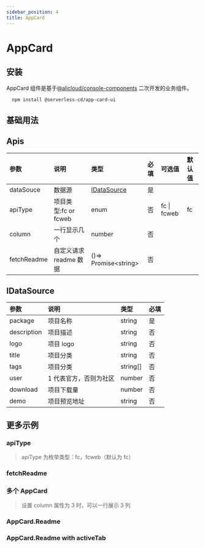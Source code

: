 ```yaml
---
sidebar_position: 4
title: AppCard
---
```



# AppCard

## 安装

AppCard 组件是基于[@alicloud/console-components](https://csr632.gitee.io/alibabacloud-console-components/guides/quick-start) 二次开发的业务组件。

```bash
  npm install @serverless-cd/app-card-ui
```

## 基础用法

<CodeBase codeSource={tmpl}>
  <AppCard />
</CodeBase>

## Apis

| 参数        | 说明                   | 类型                        | 必填 | 可选值      | 默认值 |
| :---------- | :--------------------- | :-------------------------- | :--- | :---------- | :----- |
| dataSouce   | 数据源                 | [IDataSource](#idatasource) | 是   |             |        |
| apiType     | 项目类型:fc or fcweb   | enum                        | 否   | fc \| fcweb | fc     |
| column      | 一行显示几个           | number                      | 否   |             |        |
| fetchReadme | 自定义请求 readme 数据 | ()=> Promise<string\>       | 否   |             |        |

## IDataSource

| 参数        | 说明                   | 类型     | 必填 |
| :---------- | :--------------------- | :------- | :--- |
| package     | 项目名称               | string   | 是   |
| description | 项目描述               | string   | 否   |
| logo        | 项目 logo              | string   | 否   |
| title       | 项目分类               | string   | 否   |
| tags        | 项目分类               | string[] | 否   |
| user        | 1 代表官方，否则为社区 | number   | 否   |
| download    | 项目下载量             | number   | 否   |
| demo        | 项目预览地址           | string   | 否   |

## 更多示例

### apiType

> apiType 为枚举类型：fc，fcweb（默认为 fc）

<CodeBase codeSource={AppCardReadmeWithApiTypeTml}>
  <AppCardReadmeWithApiType />
</CodeBase>

### fetchReadme

<CodeBase codeSource={AppCardReadmeWithFetchReadmeTml}>
  <AppCardReadmeWithFetchReadme />
</CodeBase>

### 多个 AppCard

> 设置 column 属性为 3 时，可以一行展示 3 列

<CodeBase codeSource={AppCardManyTml}>
  <AppCardMany />
</CodeBase>

### AppCard.Readme

<CodeBase codeSource={AppCardReadMeTml}>
  <AppCardReadMe />
</CodeBase>

### AppCard.Readme with activeTab

<CodeBase codeSource={ReadmeWithActiveTabTml}>
  <AppCardReadMe />
</CodeBase>

